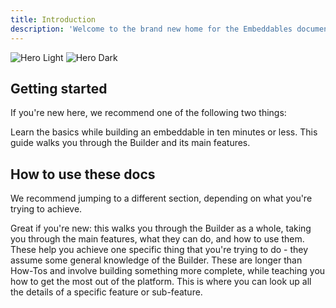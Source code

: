 ```yaml
---
title: Introduction
description: 'Welcome to the brand new home for the Embeddables documentation'
---
```


<img
  className="block dark:hidden"
  src="/images/hero-light.svg"
  alt="Hero Light"
/>
<img
  className="hidden dark:block"
  src="/images/hero-dark.svg"
  alt="Hero Dark"
/>

## Getting started

If you're new here, we recommend one of the following two things:

<CardGroup cols={2}>
  <Card
    title="10-min Quickstart Tutorial"
    icon="pen-to-square"
    href="/tutorials/quickstart"
  >
    Learn the basics while building an embeddable in ten minutes or less.
  </Card>
  <Card
    title="Guide to the Builder"
    icon="image"
    href="/builder-guide"
  >
    This guide walks you through the Builder and its main features.
  </Card>
</CardGroup>

## How to use these docs

We recommend jumping to a different section, depending on what you're trying to achieve.

<CardGroup cols={2}>
  <Card
    title="Guide to the Builder"
    icon="palette"
    href="/builder-guide"
  >
     Great if you're new: this walks you through the Builder as a whole, taking you through the main features, what they can do, and how to use them.
  </Card>
  <Card
    title="How-Tos"
    icon="code"
    href="/how-tos"
  >
    These help you achieve one specific thing that you're trying to do - they assume some general knowledge of the Builder.
  </Card>
  <Card
    title="Tutorials"
    icon="screwdriver-wrench"
    href="/tutorials"
  >
    These are longer than How-Tos and involve building something more complete, while teaching you how to get the most out of the platform.
  </Card>
  <Card
    title="Reference"
    icon="stars"
    href="/reference"
  >
    This is where you can look up all the details of a specific feature or sub-feature.
  </Card>
</CardGroup>
